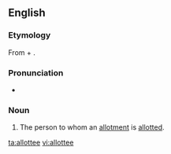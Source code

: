 ==English==

===Etymology===
From {{term|allot}} + {{term|-ee}}.

===Pronunciation===
* {{a|UK}} {{IPA|/əˌlɒˈtiː/|lang=en}}

===Noun===
{{en-noun}}

# The person to whom an [[allotment]] is [[allot]]ted.

[[ta:allottee]]
[[vi:allottee]]